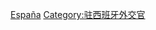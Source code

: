 {{Commonscat|Ambassadors to Spain}}

[[Category:驻各国大使|España]]
[[Category:驻西班牙外交官|Category:驻西班牙外交官]]